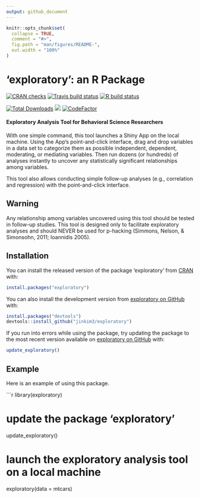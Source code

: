 ```yaml
---
output: github_document
---
```


<!-- README.md is generated from README.Rmd. Please edit that file -->

```r
knitr::opts_chunk$set(
  collapse = TRUE,
  comment = "#>",
  fig.path = "man/figures/README-",
  out.width = "100%"
)
```
# 'exploratory': an R Package

<!-- badges: start -->
[![CRAN checks](https://cranchecks.info/badges/summary/exploratory)](https://cran.r-project.org/web/checks/check_results_exploratory.html)
[![Travis build status](https://travis-ci.com/jinkim3/exploratory.svg?branch=master)](https://travis-ci.com/jinkim3/exploratory)
[![R build status](https://github.com/jinkim3/exploratory/workflows/R-CMD-check/badge.svg)](https://github.com/jinkim3/exploratory/actions)

[![Total Downloads](http://cranlogs.r-pkg.org/badges/grand-total/exploratory?color=blue)](https://cran.r-project.org/package=exploratory)
[![](https://img.shields.io/github/last-commit/jinkim3/exploratory.svg)](https://github.com/jinkim3/exploratory/commits/master)
[![CodeFactor](https://www.codefactor.io/repository/github/jinkim3/exploratory/badge)](https://www.codefactor.io/repository/github/jinkim3/exploratory)
<!-- badges: end -->

#### Exploratory Analysis Tool for Behavioral Science Researchers

With one simple command, this tool launches a Shiny App on the
local machine.
Using the App's point-and-click interface, drag and drop variables 
in a data set to categorize them as possible independent, 
dependent, moderating, or mediating variables. 
Then run dozens (or hundreds) of analyses instantly to uncover 
any statistically significant relationships among variables.

This tool also allows conducting simple follow-up analyses (e.g., 
correlation and regression) with the point-and-click interface.

## Warning

Any relationship among variables uncovered using this tool should 
be tested in follow-up studies. This tool is designed only to 
facilitate exploratory analyses and should NEVER be used for p-hacking 
(Simmons, Nelson, & Simonsohn, 2011; Ioannidis 2005).

## Installation

You can install the released version of the package 'exploratory'
from [CRAN](https://cran.r-project.org/package=exploratory) with:

``` r
install.packages("exploratory")
```

You can also install the development version from
[exploratory on GitHub](https://github.com/jinkim3/exploratory) with:

``` r
install.packages("devtools")
devtools::install_github("jinkim3/exploratory")
```

If you run into errors while using the package, try updating 
the package to the most recent version available on 
[exploratory on GitHub](https://github.com/jinkim3/exploratory) with:

``` r
update_exploratory()
```

## Example

Here is an example of using this package.

```r
library(exploratory)

# update the package 'exploratory'
update_exploratory()

# launch the exploratory analysis tool on a local machine
exploratory(data = mtcars)
